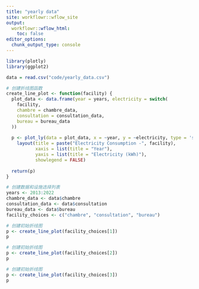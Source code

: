 ```yaml
---
title: "yearly data"
site: workflowr::wflow_site
output:
  workflowr::wflow_html:
    toc: false
editor_options:
  chunk_output_type: console
---
```


```r
library(plotly)
library(ggplot2)

data = read.csv("code/yearly_data.csv")

# 创建折线图函数
create_line_plot <- function(facility) {
  plot_data <- data.frame(year = years, electricity = switch(
    facility,
    chambre = chambre_data,
    consultation = consultation_data,
    bureau = bureau_data
  ))
  
  p <- plot_ly(data = plot_data, x = ~year, y = ~electricity, type = 'scatter', mode = 'lines') %>%
    layout(title = paste("Electricity Consumption -", facility),
           xaxis = list(title = "Year"),
           yaxis = list(title = "Electricity (kWh)"),
           showlegend = FALSE)
  
  return(p)
}

# 创建数据和设施选择列表
years <- 2013:2022
chambre_data <- data$chambre
consultation_data <- data$consultation
bureau_data <- data$bureau
facility_choices <- c("chambre", "consultation", "bureau")

# 创建初始折线图
p <- create_line_plot(facility_choices[1])
p
```


```r
# 创建初始折线图
p <- create_line_plot(facility_choices[2])
p
```


```r
# 创建初始折线图
p <- create_line_plot(facility_choices[3])
p
```
